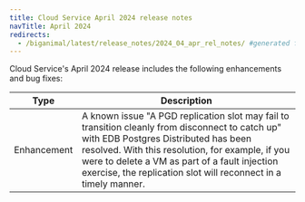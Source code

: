 ```yaml
---
title: Cloud Service April 2024 release notes
navTitle: April 2024
redirects:
  - /biganimal/latest/release_notes/2024_04_apr_rel_notes/ #generated for BigAnimal URL path removal branch
---
```


Cloud Service's April 2024 release includes the following enhancements and bug fixes:

| Type | Description |
|------|-------------|
| Enhancement | A known issue "A PGD replication slot may fail to transition cleanly from disconnect to catch up" with EDB Postgres Distributed has been resolved. With this resolution, for example, if you were to delete a VM as part of a fault injection exercise, the replication slot will reconnect in a timely manner. |


